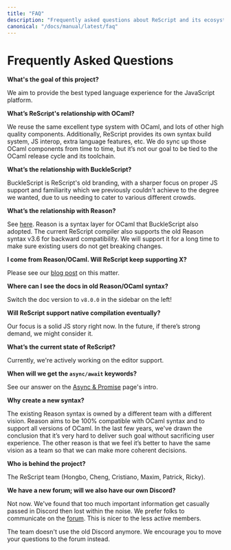 ```yaml
---
title: "FAQ"
description: "Frequently asked questions about ReScript and its ecosystem"
canonical: "/docs/manual/latest/faq"
---
```


# Frequently Asked Questions

**What's the goal of this project?**

We aim to provide the best typed language experience for the JavaScript platform.

**What’s ReScript's relationship with OCaml?**

We reuse the same excellent type system with OCaml, and lots of other high quality components. Additionally, ReScript provides its own syntax build system, JS interop, extra language features, etc. We do sync up those OCaml components from time to time, but it’s not our goal to be tied to the OCaml release cycle and its toolchain.

**What’s the relationship with BuckleScript?**

BuckleScript is ReScript's old branding, with a sharper focus on proper JS support and familiarity which we previously couldn't achieve to the degree we wanted, due to us needing to cater to various different crowds.

**What’s the relationship with Reason?**

See [here](/blog/bucklescript-is-rebranding). Reason is a syntax layer for OCaml that BuckleScript also adopted. The current ReScript compiler also supports the old Reason syntax v3.6 for backward compatibility. We will support it for a long time to make sure existing users do not get breaking changes.

**I come from Reason/OCaml. Will ReScript keep supporting X?**

Please see our [blog post](/blog/a-note-on-bucklescripts-future-commitments) on this matter.

**Where can I see the docs in old Reason/OCaml syntax?**

Switch the doc version to `v8.0.0` in the sidebar on the left!

**Will ReScript support native compilation eventually?**

Our focus is a solid JS story right now. In the future, if there’s strong demand, we might consider it.

**What’s the current state of ReScript?**

Currently, we're actively working on the editor support.

**When will we get the `async/await` keywords?**

See our answer on the [Async & Promise](promise) page's intro.

**Why create a new syntax?**

The existing Reason syntax is owned by a different team with a different vision. Reason aims to be 100% compatible with OCaml syntax and to support all versions of OCaml. In the last few years, we've drawn the conclusion that it’s very hard to deliver such goal without sacrificing user experience. The other reason is that we feel it’s better to have the same vision as a team so that we can make more coherent decisions.

**Who is behind the project?**

The ReScript team (Hongbo, Cheng, Cristiano, Maxim, Patrick, Ricky).

**We have a new forum; will we also have our own Discord?**

Not now. We've found that too much important information get casually passed in Discord then lost within the noise. We prefer folks to communicate on the [forum](https://forum.rescript-lang.org). This is nicer to the less active members.

The team doesn't use the old Discord anymore. We encourage you to move your questions to the forum instead.
